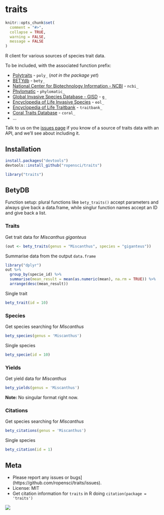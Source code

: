 traits
=======

```r
knitr::opts_chunk$set(
  comment = "#>",
  collapse = TRUE,
  warning = FALSE,
  message = FALSE
)
```

R client for various sources of species trait data.

To be included, with the associated function prefix:

* [Polytraits](http://polytraits.lifewatchgreece.eu/download-api) - `poly_` (_not in the package yet_)
* [BETYdb](http://www.betydb.org) - `bety_`
* [National Center for Biotechnology Information - NCBI](http://www.ncbi.nlm.nih.gov/) - `ncbi_`
* [Phylomatic](http://phylodiversity.net/phylomatic/) - `phylomatic_`
* [Global Invasive Species Database - GISD](http://www.issg.org/database/welcome/) - `g_`
* [Encyclopedia of Life Invasive Species](link) - `eol_`
* [Encyclopedia of Life Traitbank](link) - `traitbank_`
* [Coral Traits Database](http://coraltraits.org/) - `coral_`
* ...

Talk to us on the [issues page](https://github.com/ropensci/traits/issues) if you know of a source of traits data with an API, and we'll see about including it.

## Installation

```r
install.packages("devtools")
devtools::install_github("ropensci/traits")
```

```r
library("traits")
```

## BetyDB

Function setup: plural functions like `bety_traits()` accept parameters and always give back a data.frame, while singlur function names accept an ID and give back a list. 

### Traits

Get trait data for _Miscanthus giganteus_

```r
(out <- bety_traits(genus = "Miscanthus", species = "giganteus"))
```

Summarise data from the output `data.frame`

```r
library("dplyr")
out %>%
  group_by(specie_id) %>%
  summarise(mean_result = mean(as.numeric(mean), na.rm = TRUE)) %>%
  arrange(desc(mean_result))
```

Single trait

```r
bety_trait(id = 10)
```

### Species

Get species searching for _Miscanthus_

```r
bety_species(genus = 'Miscanthus')
```

Single species

```r
bety_specie(id = 10)
```

### Yields

Get yield data for _Miscanthus_

```r
bety_yields(genus = 'Miscanthus')
```

__Note:__ No singular format right now.


### Citations

Get species searching for _Miscanthus_

```r
bety_citations(genus = 'Miscanthus')
```

Single species

```r
bety_citation(id = 1)
```

## Meta

* Please report any issues or bugs](https://github.com/ropensci/traits/issues).
* License: MIT
* Get citation information for `traits` in R doing `citation(package = 'traits')`

[![](http://ropensci.org/public_images/github_footer.png)](http://ropensci.org)
